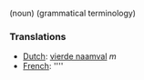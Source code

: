 (noun) (grammatical terminology)

===Translations===
*[[Dutch]]: [[vierde naamval]] ''m''
*[[French]]: [[]] ''''